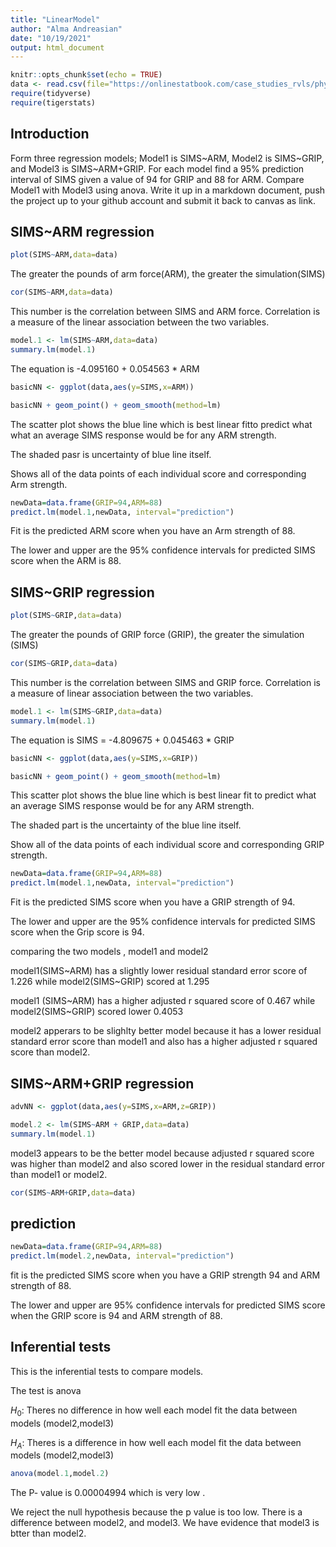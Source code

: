 ```yaml
---
title: "LinearModel"
author: "Alma Andreasian"
date: "10/19/2021"
output: html_document
---
```


```r
knitr::opts_chunk$set(echo = TRUE)
data <- read.csv(file="https://onlinestatbook.com/case_studies_rvls/physical_strength/data.txt",sep="",header=TRUE)
require(tidyverse)
require(tigerstats)
```

## Introduction

Form three regression models; Model1 is SIMS~ARM, Model2 is SIMS~GRIP, and Model3 is SIMS~ARM+GRIP. For each model find a 95% prediction interval of SIMS given a value of 94  for GRIP and 88 for ARM. Compare Model1 with Model3 using anova. Write it up in a markdown document, push the project up to your github account and submit it back to canvas as link. 

## SIMS~ARM regression

```r
plot(SIMS~ARM,data=data)
```

The greater the pounds of arm force(ARM), the greater the simulation(SIMS)


```r
cor(SIMS~ARM,data=data)
```
This number is the correlation between SIMS and ARM force. Correlation is a measure of the linear association between the two variables.


```r
model.1 <- lm(SIMS~ARM,data=data)
summary.lm(model.1)
```

The equation is -4.095160 +  0.054563 * ARM

```r
basicNN <- ggplot(data,aes(y=SIMS,x=ARM))
```

```r
basicNN + geom_point() + geom_smooth(method=lm)
```

The scatter plot shows the blue line which is best linear fitto predict what what an average SIMS response would be for any ARM strength.

The shaded pasr is uncertainty of blue line itself.

Shows all of the data points of each individual score and corresponding Arm strength. 

```r
newData=data.frame(GRIP=94,ARM=88)
predict.lm(model.1,newData, interval="prediction")
```

Fit is the predicted ARM score when you have an Arm strength of 88.

The lower and upper are the 95% confidence intervals for predicted SIMS score when the ARM is 88.

## SIMS~GRIP regression

```r
plot(SIMS~GRIP,data=data)
```
The greater the pounds of GRIP force (GRIP), the greater the simulation (SIMS)

```r
cor(SIMS~GRIP,data=data)
```
 
 This number is the correlation between SIMS and GRIP force. Correlation is a measure of linear association between the two variables.
 
```r
model.1 <- lm(SIMS~GRIP,data=data)
summary.lm(model.1)
```

The equation is SIMS = -4.809675 + 0.045463 * GRIP

```r
basicNN <- ggplot(data,aes(y=SIMS,x=GRIP))
```

```r
basicNN + geom_point() + geom_smooth(method=lm)
``` 

This scatter plot shows the blue line which is best linear fit to predict what an average SIMS response would be for any ARM strength.

The shaded part is the uncertainty of the blue line itself.

Show all of the data points of each individual score and corresponding GRIP strength.

```r
newData=data.frame(GRIP=94,ARM=88)
predict.lm(model.1,newData, interval="prediction")
```

Fit is the predicted SIMS score when you have a GRIP strength of 94.

The lower and upper are the 95% confidence intervals for predicted SIMS score when the Grip score is 94.

comparing the two models , model1 and model2 

model1(SIMS~ARM) has a slightly lower residual standard error score of 1.226 while model2(SIMS~GRIP) scored at 1.295

model1 (SIMS~ARM) has a higher adjusted r squared score of 0.467 while model2(SIMS~GRIP) scored lower 0.4053

model2 apperars to be slighlty better model because it has a  lower residual standard error score than model1 and also has a higher adjusted r squared score than model2.

## SIMS~ARM+GRIP regression

```r
advNN <- ggplot(data,aes(y=SIMS,x=ARM,z=GRIP))
```

```r
model.2 <- lm(SIMS~ARM + GRIP,data=data)
summary.lm(model.1)
``` 

model3 appears to be the better model because adjusted r squared score was higher than model2 and also scored lower in the residual standard error than model1 or model2.

```r
cor(SIMS~ARM+GRIP,data=data)
```

## prediction

```r
newData=data.frame(GRIP=94,ARM=88)
predict.lm(model.2,newData, interval="prediction")
```

fit is the predicted SIMS score when you have a GRIP strength 94 and ARM strength of 88.

The lower and upper are 95% confidence intervals for predicted SIMS score when the GRIP score is 94 and ARM strength of 88. 

## Inferential tests 

This is the inferential tests to compare models.

The test is anova 

$H_0$: Theres no difference in how well each model fit the data between models (model2,model3)

$H_A$:  Theres is a difference in how well each model fit the data between models (model2,model3)

```r
anova(model.1,model.2)
```

The P- value is 0.00004994 which is very low .

We reject the null hypothesis because the p value is too low. There is a difference between model2, and model3. We have evidence that model3 is btter than model2.


